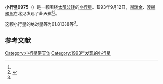 {{Infobox planet
| bgcolour = #FFFFC0
| name = 9975 Takimotokoso
| symbol = 
| image = 
| caption = 
| discovery = yes
| discovery_ref = 
| discoverer = [[圓舘金|圓舘金]]、[[渡邊和郎|渡邊和郎]]
| discovery_site = [[北见|北见]] 
| discovered = 1993年9月12日
| designations = yes
| mp_name = 
| named_after = 
| alt_names = 1993 RZ1/ 1978 WF15
| mp_category = [[主带小行星|主带小行星]]
| orbit_ref = <ref name="a">[http://ssd.jpl.nasa.gov/sbdb.cgi?sstr=9975 9975 Takimotokoso] {{Wayback|url=http://ssd.jpl.nasa.gov/sbdb.cgi?sstr=9975 |date=20140902130438 }}，小行星數據庫瀏覽器（JPL Small-Body Database Browser）－[[美国国家航空航天局|美国国家航空航天局]]喷气推进实验室</ref>
| epoch = 2456400.5 (2013年4月18日更新)
| aphelion = {{convert|2.8115915|AU|km|3|abbr=on|lk=out}}
| perihelion = {{convert|2.1138177|AU|km|3|abbr=on}}
| semimajor = {{convert|2.4627046|AU|km|3|abbr=on}}
| eccentricity = 0.1416682
| period = 1411.617123 [[日|日]]<br />3.86[[儒略年|儒略年]]
| avg_speed = 
| inclination = 1.04636
| asc_node = 247.11329
| mean_anomaly = 
| arg_peri = 61.81388
| satellites = 
| physical_characteristics = yes
| dimensions = 
| mass = 
| density = 
| surface_grav = 
| escape_velocity = 
| sidereal_day = 
| axial_tilt = 
| pole_ecliptic_lat = 
| pole_ecliptic_lon = 
| albedo = 
| temperatures= 
| temp_name1 = 
| mean_temp_1 = 
| max_temp_1 = 
| temp_name2 = 
| max_temp_2 = 
| spectral_type = 
| abs_magnitude = 61.81388
}}

'''小行星9975'''（{{lang-en|9975 Takimotokoso}}）是一颗围绕[[太阳|太阳]][[公转|公转]]的[[小行星|小行星]]。1993年9月12日，[[圓舘金|圓舘金]]、[[渡邊和郎|渡邊和郎]]在北见发现了此天体<ref name="a" /><ref>{{cite news|title=小行星列表|url=http://cfa-www.harvard.edu/iau/lists/NumberedMPs.txt|accessdate=2013-07-08|newspaper=哈佛大学|archive-date=2008-05-17|archive-url=https://web.archive.org/web/20080517010638/http://cfa-www.harvard.edu/iau/lists/NumberedMPs.txt|dead-url=no}}</ref>。

这颗小行星的[[绝对星等|绝对星等]]为61.81388等<ref name="a" />。

==参考文献==
{{reflist}}
{{Minor Planet Number|[[小行星9974|小行星9974]]|[[小行星9976|小行星9976]]}}

{{小天体}}

[[Category:小行星带天体|Category:小行星带天体]]
[[Category:1993年发现的小行星|Category:1993年发现的小行星]]

{{asteroid-stub}}